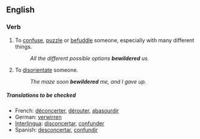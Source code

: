 ==English==
===Verb===
{{en-infl-reg-consonant|bewilder||}}

# {{transitive}} To [[confuse]], [[puzzle]] or [[befuddle]] someone, especially with many different things.
#:''All the different possible options '''bewildered''' us.''
# {{transitive}} To [[disorientate]] someone.
#:''The maze soon '''bewildered''' me, and I gave up.''

=====Translations to be checked===== 
{{checktrans}}
*French: [[déconcerter]], [[dérouter]], [[abasourdir]]
*German: [[verwirren]] 
*[[Interlingua]]: [[disconcertar]], [[confunder]] 
*Spanish: [[desconcertar]], [[confundir]]